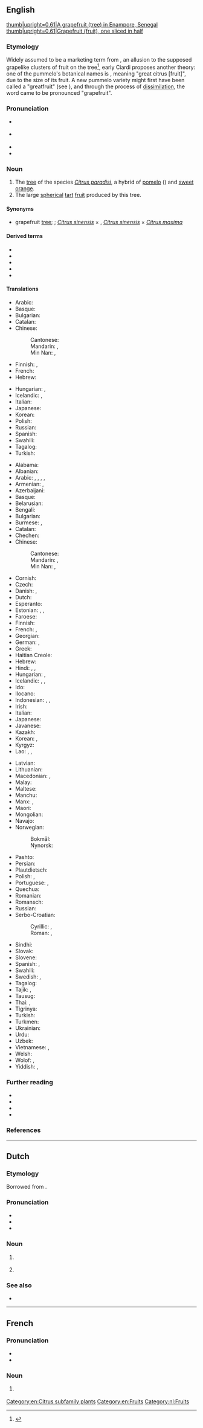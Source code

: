 {{also|Grapefruit}}
==English==
[[File:EnamporGrapefruit1.JPG|thumb|upright=0.61|A grapefruit (tree) in Enampore, Senegal]]
[[File:Pomelos - Grapefruits.jpg|thumb|upright=0.61|Grapefruit (fruit), one sliced in half]]

===Etymology===
Widely assumed to be a marketing term from {{compound|en|grape|fruit}}, an allusion to the supposed grapelike clusters of fruit on the tree<ref>{{cite-book
|title=Appendix to the Journals of the Senate and Assembly of the twenty-first Session of the Legislature of the State of California
|volume=V
|chapter=Report of the Secretary–the pomelo
|location=Sacramento
|year=1895
|page=65
|pageurl=https://books.google.de/books?id=7SNIAQAAMAAJ&pg=RA1-PA65&hl=it&sa=X&ved=0ahUKEwjW_YqHiMrgAhUmMuwKHcCPClIQ6AEIKTAA#v=onepage&f=false
|passage=The pomelo is now marketed under the name “grape-fruit,” which is a misnomer. This is confusing and misleading. The name “grape-fruit” was given to this fruit in Florida, as it hangs on trees in clusters resembling the grape, but has no relation to it whatever. Growers and shippers should drop the name “grape-fruit” and apply to it the name ''pomelo'', which is popular, and botanically correct.}}</ref>, early {{C.|19}} Ciardi proposes another theory: one of the pummelo's botanical names is {{taxlink|Citrus grandis|species|ver=161111}}, meaning "great citrus [fruit]", due to the size of its fruit. A new pummelo variety might first have been called a "greatfruit" (see {{m|en|greatfruit}}), and through the process of [[w:Dissimilation|dissimilation]], the word came to be pronounced "grapefruit".

===Pronunciation===
* {{a|RP}} {{IPA|en|/ˈɡɹeɪpfɹuːt/}}
* {{a|GA}} {{IPA|en|/ˈɡɹeɪpfɹut/}}
* {{audio|en|En-us-grapefruit.ogg|Audio (GA)}}
* {{hyphenation|en|grape|fruit}}

===Noun===
{{en-noun|s|grapefruit}}

# The [[tree]] of the species ''[[Citrus paradisi]]'', a hybrid of [[pomelo]] ({{m|mul|Citrus maxima}}) and [[sweet orange]].
# The large [[spherical]] [[tart]] [[fruit]] produced by this tree.
#: {{syn|en|pomelo|shaddock|forbidden fruit}}

====Synonyms====
* {{sense|tree}} grapefruit [[tree]]; {{taxlink|Citrus × paradisi|nothospecies|ver=181221}}; ''[[Citrus sinensis]]'' × {{taxlink|Citrus grandis|species|ver=181221}}, ''[[Citrus sinensis]]'' × ''[[Citrus maxima]]''

====Derived terms====
* {{l|en|Chinese grapefruit}}
* {{l|en|grapefruit juice}}
* {{l|en|grapefruitlike}}
* {{l|en|grapefruit spoon}}
* {{l|en|grapefruity}}

====Translations====
{{trans-top|tree}}
* Arabic: {{t|ar|زَنْبَاع|m}}
* Basque: {{t|eu|arabisagar arbola}}
* Bulgarian: {{t|bg|грейпфру́т|m|sc=Cyrl}}
* Catalan: {{t|ca|aranger|m}}
* Chinese:
*: Cantonese: {{t|yue|西柚|tr=sai1 jau6-2|sc=Hani}}
*: Mandarin: {{t+|cmn|柚子|tr=yòuzi|sc=Hani}}, {{t+|cmn|葡萄柚|tr=pútáoyòu|sc=Hani}}
*: Min Nan: {{t|nan|柚仔樹|tr=iū-á-chhiu|sc=Hans}}, {{t+|nan|葡萄柚|tr=phû-tô-iū|sc=Hans}}
* Finnish: {{t|fi|[[greippi]][[puu]]}}, {{t+|fi|greippi}}
* French: {{t+|fr|pamplemoussier|m}}
* Hebrew: {{t|he|עץ האשכולית|m}}
{{trans-mid}}
* Hungarian: {{t|hu|grépfrútfa}}, {{t|hu|citrancsfa}} {{qualifier|obsolete}}
* Icelandic: {{t|is|greipaldin|n}}, {{t|is|greipaldintré|n}}
* Italian: {{t+|it|pompelmo|m}}
* Japanese: {{t+|ja|グレープフルーツ|tr=gurēpufurūtsu}}
* Korean: {{t+|ko|그레이프프루트}}
* Polish: {{t+|pl|grejpfrut}}
* Russian: {{t+|ru|грейпфру́т|m}}
* Spanish: {{t|es|toronjo|m}}
* Swahili: {{t|sw|mbalungi}}
* Tagalog: {{t|tl|kahil}}
* Turkish: {{t+|tr|greyfurt}}
{{trans-bottom}}

{{trans-top|fruit}}
* Alabama: {{t|akz|yalàaha kaskaha}}
* Albanian: {{t|sq|grapefruit|m}}
* Arabic: {{t|ar|لَيْمُون هِنْدِيّ|m}}, {{t|ar|جْرِيب فْرُوت|m|tr=greyb frūt}}, {{t|ar|كْرِيفُون|m}}, {{t|ar|كَرِيفُون|m}}, {{t|ar|زَنْبَاع|m}}
* Armenian: {{t+|hy|գրեյպֆրուտ}}, {{t+|hy|թուրինջ}}
* Azerbaijani: {{t|az|qreypfrut}}
* Basque: {{t+|eu|arabisagar}}
* Belarusian: {{t|be|грэйпфру́т|m}}
* Bengali: {{t|bn|জাম্বুরা}}
* Bulgarian: {{t|bg|грейпфру́т|m|sc=Cyrl}}
* Burmese: {{t|my|ဂရိတ်ဖရု}}, {{t|my|ကျွဲကောသီး}}
* Catalan: {{t|ca|aranja|f}}
* Chechen: {{t|ce|грейпфрукт|sc=Cyrl}}
* Chinese:
*: Cantonese: {{t|yue|西柚|tr=sai1 jau6-2|sc=Hani}}
*: Mandarin: {{t+|cmn|柚子|tr=yòuzi|sc=Hani}}, {{t+|cmn|葡萄柚|tr=pútáoyòu|sc=Hani}}
*: Min Nan: {{t|nan|柚仔樹|tr=iū-á-chhiu|sc=Hans}}, {{t+|nan|葡萄柚|tr=phû-tô-iū|sc=Hans}}
* Cornish: {{t|kw|aval paradhis|m}}
* Czech: {{t+|cs|grapefruit|m}}
* Danish: {{t+|da|grapefrugt}}, {{t+|da|grape}}
* Dutch: {{t+|nl|grapefruit|m}}
* Esperanto: {{t+|eo|grapfrukto}}
* Estonian: {{t|et|greip}}, {{t|et|greipfruut}}, {{t|et|greibipuu}}
* Faroese: {{t|fo|greypfrukt|f}}
* Finnish: {{t+|fi|greippi}}
* French: {{t+|fr|pamplemousse|m}}, {{t+|fr|pomélo|m}}
* Georgian: {{t|ka|გრეიპფრუტი}}
* German: {{t+|de|Grapefruit|f}}, {{t+|de|Pampelmuse|f}}
* Greek: {{t+|el|γκρέιπφρουτ|n}}
* Haitian Creole: {{t|ht|chadèk}}
* Hebrew: {{t+|he|אֶשְׁכּוֹלִית|f|tr=eshkolít}}
* Hindi: {{t|hi|मौसमी|sc=Deva}}, {{t|hi|छोटा चकोतरा|m|sc=Deva}}, {{t+|hi|चकोतरा|m|sc=Deva}}
* Hungarian: {{t+|hu|grépfrút}}, {{t+|hu|citrancs}} {{qualifier|largely obsolete}}
* Icelandic: {{t|is|greipaldin|n}}, {{t|is|greip|f}}, {{t|is|tröllaldin|n}}
* Ido: {{t+|io|pompelmuso}}
* Ilocano: {{t|ilo|lukban}}
* Indonesian: {{t|id|[[jeruk]] [[bali]]}}, {{t+|id|jeruk keprok}}, {{t|id|limau gedang}}
* Irish: {{t|ga|seadóg|f}}
* Italian: {{t+|it|pompelmo|m}}
* Japanese: {{t+|ja|グレープフルーツ|tr=gurēpufurūtsu|sc=Jpan}}
* Javanese: {{t|jv|jeruk bali}}
* Kazakh: {{t|kk|грейпфрут}}
* Korean: {{t+|ko|그레이프프루트}}, {{t|ko|자몽}}
* Kyrgyz: {{t|ky|грейпфрут}}
* Lao: {{t|lo|ພຸກ}}, {{t|lo|ໝາກສົ້ມໂອ}}, {{t|lo|ສົ້ມ​ໂອ}}
{{trans-mid}}
* Latvian: {{t|lv|grejpfrūts|m}}
* Lithuanian: {{t|lt|greipfrutas|m}}
* Macedonian: {{t|mk|гре́јпфрут|m}}, {{t|mk|цитро́н|m}}
* Malay: {{t|ms|limau gedang}}
* Maltese: {{t|mt|lumi-larinġ}}
* Manchu: {{t|mnc|ᠵᠣᡶᠣᡥᠣᠨ|tr=jofohon}}
* Manx: {{t|gv|shaddag|m}}, {{t|gv|shaddoge|m}}
* Maori: {{t|mi|hauler épée}}
* Mongolian: {{t|mn|бэрсүүт жүрж|sc=Cyrl}}
* Navajo: {{t|nv|chʼil łitsxooí ntsxaaígíí}}
* Norwegian:
*: Bokmål: {{t+|nb|grapefrukt|m|f}}
*: Nynorsk: {{t|nn|grapefrukt|f}}
* Pashto: {{t-needed|ps}}
* Persian: {{t|fa|گریپ فروت|tr=greyp frut|sc=fa-Arab}}
* Plautdietsch: {{t|pdt|Pommelmooss|f}}
* Polish: {{t+|pl|grejpfrut|m-an}},  {{t+|pl|grapefruit|m-an}}   
* Portuguese: {{t+|pt|toranja|f}}, {{t+|pt|toronja|f}}
* Quechua: {{t|qu|turunja}}
* Romanian: {{t+|ro|grepfrut|n}}
* Romansch: {{t|rm|grepfrut|m}}
* Russian: {{t+|ru|грейпфру́т|m}}
* Serbo-Croatian:
*: Cyrillic: {{t|sh|грѐјпфрут|m}}, {{t|sh|лиму̀ника|f}}
*: Roman: {{t+|sh|grèjpfrut|m}}, {{t+|sh|limùnika|f}}
* Sindhi: {{t-needed|sd}}
* Slovak: {{t+|sk|grapefruit|m}}
* Slovene: {{t+|sl|grenivka|f}}
* Spanish: {{t|es|toronja|f}}, {{t+|es|pomelo|m}}
* Swahili: {{t|sw|balungi}}
* Swedish: {{t+|sv|grape|c}}, {{t+|sv|grapefrukt|c}}
* Tagalog: {{t|tl|kahil}}
* Tajik: {{t|tg|норинҷ}}, {{t|tg|грейпфрут}}
* Tausug: {{t|tsg|suwa' gadja}}
* Thai: {{t|th|เกรปฟรูต}}, {{t|th|ส้มโอ}}
* Tigrinya: {{t|ti|ናርገ}}
* Turkish: {{t+|tr|greyfurt}}
* Turkmen: {{t|tk|greýpfrut}}
* Ukrainian: {{t|uk|грейпфру́т|m}}
* Urdu: {{t|ur|چکوترا|m|tr=cakotrā}}
* Uzbek: {{t|uz|greypfrut}}
* Vietnamese: {{t+|vi|bưởi chùm}}, {{t|vi|bưởi đắng}}
* Welsh: {{t+|cy|grawnffrwyth|m}}
* Wolof: {{t|wo|pampëlëmuus}}, {{t|wo|pàmpalmuus}}
* Yiddish: {{t|yi|גרייפּפֿרוכט|f}}, {{t|yi|גרייפּפֿרוט|f}}
{{trans-bottom}}

===Further reading===
* {{projectlink|pedia}}
* {{specieslite|Citrus paradisi|i=1}}
* {{comcatlite|Citrus paradisi|i=1}}
* {{comcatlite|Grapefruits}}

===References===
<references/>

[[Category:en:Citrus subfamily plants]]
[[Category:en:Fruits]]

----

==Dutch==
{{wikipedia|lang=nl}}

===Etymology===
Borrowed from {{bor|nl|en|grapefruit}}.

===Pronunciation===
* {{IPA|nl|/ˈɡreːp.frut/}}
* {{audio|nl|Nl-grapefruit.ogg|Audio}}
* {{hyphenation|nl|grape|fruit}}

===Noun===
{{nl-noun|m|-s|grapefruitje}}

# {{l|en|grapefruit}} {{gloss|tree of the species ''[[Citrus paradisi]]''}}
# {{l|en|grapefruit}} {{gloss|fruit produced by the tree of the species ''[[Citrus paradisi]]''}}

===See also===
* {{l|nl|pompelmoes}}

[[Category:nl:Fruits]]
----
==French==

===Pronunciation===
* {{fr-IPA}}
* {{audio|fr|LL-Q150 (fra)-Mecanautes-grapefruit.wav|Audio}}

===Noun===
{{fr-noun|m}}

# {{lb|fr|Switzerland}} {{l|en|grapefruit}}
#: {{syn|fr|pamplemousse}}

{{C|fr|Fruits}}